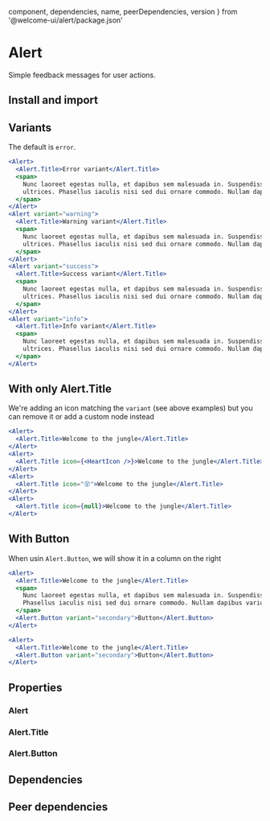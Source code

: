 
  component,
  dependencies,
  name,
  peerDependencies,
  version
} from '@welcome-ui/alert/package.json'

# Alert

<tagversion version={version} name={name} />

Simple feedback messages for user actions.

## Install and import

<usage component={component} name={name} peerDependencies={peerDependencies} />

## Variants

The default is `error`.

```jsx
<Alert>
  <Alert.Title>Error variant</Alert.Title>
  <span>
    Nunc laoreet egestas nulla, et dapibus sem malesuada in. Suspendisse eleifend accumsan
    ultrices. Phasellus iaculis nisi sed dui ornare commodo. Nullam dapibus varius nibh a ornare.
  </span>
</Alert>
<Alert variant="warning">
  <Alert.Title>Warning variant</Alert.Title>
  <span>
    Nunc laoreet egestas nulla, et dapibus sem malesuada in. Suspendisse eleifend accumsan
    ultrices. Phasellus iaculis nisi sed dui ornare commodo. Nullam dapibus varius nibh a ornare.
  </span>
</Alert>
<Alert variant="success">
  <Alert.Title>Success variant</Alert.Title>
  <span>
    Nunc laoreet egestas nulla, et dapibus sem malesuada in. Suspendisse eleifend accumsan
    ultrices. Phasellus iaculis nisi sed dui ornare commodo. Nullam dapibus varius nibh a ornare.
  </span>
</Alert>
<Alert variant="info">
  <Alert.Title>Info variant</Alert.Title>
  <span>
    Nunc laoreet egestas nulla, et dapibus sem malesuada in. Suspendisse eleifend accumsan
    ultrices. Phasellus iaculis nisi sed dui ornare commodo. Nullam dapibus varius nibh a ornare.
  </span>
</Alert>
```

## With only Alert.Title

We're adding an icon matching the `variant` (see above examples) but you can remove it or add a custom node instead

```jsx
<Alert>
  <Alert.Title>Welcome to the jungle</Alert.Title>
</Alert>
<Alert>
  <Alert.Title icon={<HeartIcon />}>Welcome to the jungle</Alert.Title>
</Alert>
<Alert>
  <Alert.Title icon="😵">Welcome to the jungle</Alert.Title>
</Alert>
<Alert>
  <Alert.Title icon={null}>Welcome to the jungle</Alert.Title>
</Alert>
```

## With Button

When usin `Alert.Button`, we will show it in a column on the right

```jsx
<Alert>
  <Alert.Title>Welcome to the jungle</Alert.Title>
  <span>
    Nunc laoreet egestas nulla, et dapibus sem malesuada in. Suspendisse eleifend accumsan ultrices.
    Phasellus iaculis nisi sed dui ornare commodo. Nullam dapibus varius nibh a ornare.
  </span>
  <Alert.Button variant="secondary">Button</Alert.Button>
</Alert>
```

```jsx
<Alert>
  <Alert.Title>Welcome to the jungle</Alert.Title>
  <Alert.Button variant="secondary">Button</Alert.Button>
</Alert>
```

## Properties

### Alert

<props propTypes={props.propTypes.Alert} />

### Alert.Title

<props of="Alert.Title" propTypes={props.propTypes} />

### Alert.Button

<props of="Alert.Button" propTypes={props.propTypes} />

## Dependencies

<dependencies dependencies={dependencies} />

## Peer dependencies

<dependencies dependencies={peerDependencies} />
